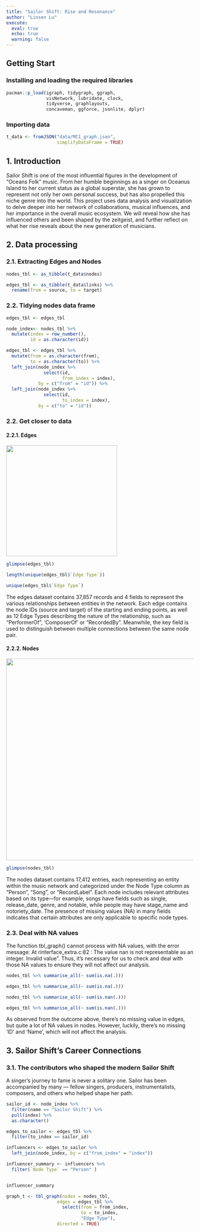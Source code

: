 ```yaml
---
title: "Sailor Shift: Rise and Resonance"
author: "Linsen Lu"
execute: 
  eval: true
  echo: true
  warning: false
---
```


## Getting Start

### **Installing and loading the required libraries**

```R
pacman::p_load(igraph, tidygraph, ggraph, 
               visNetwork, lubridate, clock,
               tidyverse, graphlayouts, 
               concaveman, ggforce, jsonlite, dplyr)
```

### **Importing data**

```R
t_data <- fromJSON("data/MC1_graph.json",
                   simplifyDataFrame = TRUE)
```

## 1. Introduction

Sailor Shift is one of the most influential figures in the development of “Oceans Folk” music. From her humble beginnings as a singer on Oceanus Island to her current status as a global superstar, she has grown to represent not only her own personal success, but has also propelled this niche genre into the world. This project uses data analysis and visualization to delve deeper into her network of collaborations, musical influences, and her importance in the overall music ecosystem. We will reveal how she has influenced others and been shaped by the zeitgeist, and further reflect on what her rise reveals about the new generation of musicians.

## 2. Data processing

### 2.1. Extracting Edges and Nodes

```R
nodes_tbl <- as_tibble(t_data$nodes)

edges_tbl <- as_tibble(t_data$links) %>%
  rename(from = source, to = target)
```

### 2.2. Tidying nodes data frame

```R
edges_tbl <- edges_tbl

node_index<- nodes_tbl %>%
  mutate(index = row_number(),
         id = as.character(id))

edges_tbl <- edges_tbl %>%
  mutate(from = as.character(from),
         to = as.character(to)) %>%
  left_join(node_index %>%
              select(id,
                     from_index = index),
            by = c("from" = "id")) %>%
  left_join(node_index %>%
              select(id,
                     to_index = index),
            by = c("to" = "id"))
```



### 2.2. Get closer to data

#### 2.2.1. Edges

![](Pics/Edges.png){width="298"}

```R
glimpse(edges_tbl)
```

```R
length(unique(edges_tbl$`Edge Type`))

unique(edges_tbl$`Edge Type`)

```

The edges dataset contains 37,857 records and 4 fields to represent the various relationships between entities in the network. Each edge contains the node IDs (source and target) of the starting and ending points, as well as 12 Edge Types describing the nature of the relationship, such as “PerformerOf”, ‘ComposerOf’ or “RecordedBy”. Meanwhile, the key field is used to distinguish between multiple connections between the same node pair.

#### 2.2.2. Nodes

![](Pics/Nodes.jpg){width="542"}

```R
glimpse(nodes_tbl)
```
The nodes dataset contains 17,412 entries, each representing an entity within the music network and categorized under the Node Type column as "Person", "Song", or "RecordLabel". Each node includes relevant attributes based on its type—for example, songs have fields such as single, release_date, genre, and notable, while people may have stage_name and notoriety_date. The presence of missing values (NA) in many fields indicates that certain attributes are only applicable to specific node types.

### 2.3. Deal with NA values

The function tbl_graph() cannot process with NA values, with the error message: At rinterface_extra.c:82 : The value nan is not representable as an integer. Invalid value". Thus, it's necessary for us to check and deal with those NA values to ensure they will not affect our analysis.

```R
nodes_tbl %>% summarise_all(~ sum(is.na(.)))

edges_tbl %>% summarise_all(~ sum(is.na(.)))

nodes_tbl %>% summarise_all(~ sum(is.nan(.)))

edges_tbl %>% summarise_all(~ sum(is.nan(.)))

```
As observed from the outcome above, there's no missing value in edges, but quite a lot of NA values in nodes. However, luckily, there's no missing 'ID' and 'Name', which will not affect the analysis.


## 3. Sailor Shift’s Career Connections

### 3.1. The contributors who shaped the modern Sailor Shift

A singer’s journey to fame is never a solitary one. Sailor has been accompanied by many — fellow singers, producers, instrumentalists, composers, and others who helped shape her path.

```R
sailor_id <- node_index %>%
  filter(name == "Sailor Shift") %>%
  pull(index) %>%
  as.character()

edges_to_sailor <- edges_tbl %>%
  filter(to_index == sailor_id)

influencers <- edges_to_sailor %>%
  left_join(node_index, by = c("from_index" = "index"))

influencer_summary <- influencers %>%
  filter(`Node Type` == "Person" )


influencer_summary

```






















```R
graph_t <- tbl_graph(nodes = nodes_tbl,
                   edges = edges_tbl %>%
                     select(from = from_index,
                            to = to_index,
                            "Edge Type"),
                   directed = TRUE)



```





```R


```



























```R

```
